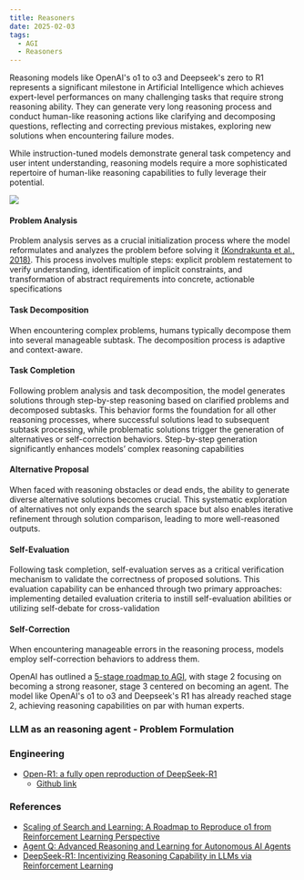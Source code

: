 ```yaml
---
title: Reasoners
date: 2025-02-03
tags:
  - AGI
  - Reasoners
---
```



Reasoning models like OpenAI's o1 to o3 and Deepseek's zero to R1  represents a significant milestone in Artificial
Intelligence which achieves expert-level performances on many challenging tasks that require strong reasoning ability.
They can generate very long reasoning process and conduct human-like reasoning actions like clarifying and decomposing
questions, reflecting and correcting previous mistakes, exploring new solutions when encountering failure modes.


While instruction-tuned models demonstrate general task competency and user intent understanding,
reasoning models require a more sophisticated repertoire of human-like reasoning capabilities to fully
leverage their potential.

![](./assets/human_like_reasoning_behaviors.png)


#### Problem Analysis
Problem analysis serves as a crucial initialization process where the model reformulates and analyzes the problem before
solving it [(Kondrakunta et al., 2018)](https://www.cse.lehigh.edu/~munoz/Publications/GRExplanation2018.pdf). This process
involves multiple steps: explicit problem restatement to verify understanding, identification of implicit
constraints, and transformation of abstract requirements into concrete, actionable specifications

#### Task Decomposition
When encountering complex problems, humans typically decompose them into several manageable subtask. The decomposition process
is adaptive and context-aware.

#### Task Completion
Following problem analysis and task decomposition, the model generates solutions through step-by-step reasoning based
on clarified problems and decomposed subtasks. This behavior forms the foundation for all other reasoning processes,
where successful solutions lead to subsequent subtask processing, while problematic solutions trigger
the generation of alternatives or self-correction behaviors. Step-by-step generation significantly
enhances models’ complex reasoning capabilities


#### Alternative Proposal
When faced with reasoning obstacles or dead ends, the ability to generate diverse alternative solutions becomes crucial.
This systematic exploration of alternatives not only expands the search space but also enables iterative refinement
through solution comparison, leading to more well-reasoned outputs.


#### Self-Evaluation
Following task completion, self-evaluation serves as a critical verification mechanism to validate the correctness
of proposed solutions. This evaluation capability can be enhanced through two primary approaches: implementing detailed
evaluation criteria to instill self-evaluation abilities or utilizing self-debate for cross-validation

#### Self-Correction
When encountering manageable errors in the reasoning process, models employ self-correction behaviors to address them.

OpenAI has outlined a [5-stage roadmap to AGI](/open-a-is-5-stages-to-agi/), with stage 2 focusing on becoming a strong reasoner, stage 3 centered on becoming an
agent. The model like OpenAI's o1 to o3 and Deepseek's R1 has already reached stage 2, achieving reasoning capabilities on par with human
experts.





### LLM as an reasoning agent - Problem Formulation




### Engineering
- [Open-R1: a fully open reproduction of DeepSeek-R1](https://huggingface.co/blog/open-r1)
    - [Github link](https://github.com/huggingface/open-r1)


### References
- [Scaling of Search and Learning: A Roadmap to Reproduce o1 from Reinforcement Learning Perspective](https://arxiv.org/pdf/2412.14135v1)
- [Agent Q: Advanced Reasoning and Learning for Autonomous AI Agents](https://arxiv.org/pdf/2408.07199)
- [DeepSeek-R1: Incentivizing Reasoning Capability in LLMs via
Reinforcement Learning](https://arxiv.org/pdf/2501.12948v1)